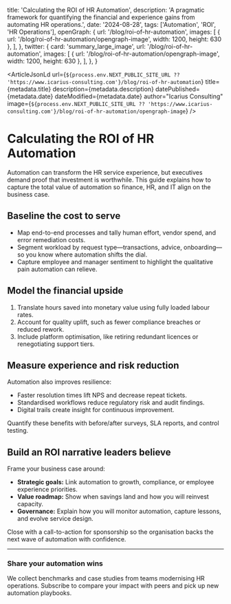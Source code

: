   title: 'Calculating the ROI of HR Automation',
  description:
    'A pragmatic framework for quantifying the financial and experience gains from automating HR operations.',
  date: '2024-08-28',
  tags: ['Automation', 'ROI', 'HR Operations'],
  openGraph: {
    url: '/blog/roi-of-hr-automation',
    images: [
      { url: '/blog/roi-of-hr-automation/opengraph-image', width: 1200, height: 630 },
    ],
  },
  twitter: {
    card: 'summary_large_image',
    url: '/blog/roi-of-hr-automation',
    images: [
      { url: '/blog/roi-of-hr-automation/opengraph-image', width: 1200, height: 630 },
    ],
  },
}


<ArticleJsonLd
  url={`${process.env.NEXT_PUBLIC_SITE_URL ?? 'https://www.icarius-consulting.com'}/blog/roi-of-hr-automation`}
  title={metadata.title}
  description={metadata.description}
  datePublished={metadata.date}
  dateModified={metadata.date}
  author="Icarius Consulting"
  image={`${process.env.NEXT_PUBLIC_SITE_URL ?? 'https://www.icarius-consulting.com'}/blog/roi-of-hr-automation/opengraph-image`}
/>

# Calculating the ROI of HR Automation

Automation can transform the HR service experience, but executives demand proof that investment is worthwhile. This guide explains how to capture the total value of automation so finance, HR, and IT align on the business case.

## Baseline the cost to serve

- Map end-to-end processes and tally human effort, vendor spend, and error remediation costs.
- Segment workload by request type—transactions, advice, onboarding—so you know where automation shifts the dial.
- Capture employee and manager sentiment to highlight the qualitative pain automation can relieve.

## Model the financial upside

1. Translate hours saved into monetary value using fully loaded labour rates.
2. Account for quality uplift, such as fewer compliance breaches or reduced rework.
3. Include platform optimisation, like retiring redundant licences or renegotiating support tiers.

<InlineROI className="my-12" />

## Measure experience and risk reduction

Automation also improves resilience:

- Faster resolution times lift NPS and decrease repeat tickets.
- Standardised workflows reduce regulatory risk and audit findings.
- Digital trails create insight for continuous improvement.

Quantify these benefits with before/after surveys, SLA reports, and control testing.

## Build an ROI narrative leaders believe

Frame your business case around:

- **Strategic goals:** Link automation to growth, compliance, or employee experience priorities.
- **Value roadmap:** Show when savings land and how you will reinvest capacity.
- **Governance:** Explain how you will monitor automation, capture lessons, and evolve service design.

Close with a call-to-action for sponsorship so the organisation backs the next wave of automation with confidence.

<BlogCTA className="mt-12" />

---

### Share your automation wins

We collect benchmarks and case studies from teams modernising HR operations. Subscribe to compare your impact with peers and pick up new automation playbooks.

<NewsletterForm className="mt-6" />
